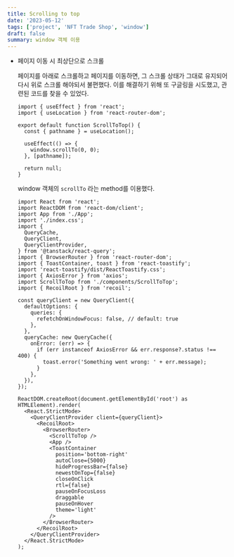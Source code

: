 ```yaml
---
title: Scrolling to top
date: '2023-05-12'
tags: ['project', 'NFT Trade Shop', 'window']
draft: false
summary: window 객체 이용
---
```


- 페이지 이동 시 최상단으로 스크롤

  페이지를 아래로 스크롤하고 페이지를 이동하면, 그 스크롤 상태가 그대로 유지되어 다시 위로 스크롤 해야되서 불편했다. 이를 해결하기 위해 또 구글링을 시도했고, 관련된 코드를 찾을 수 있었다.
        
    ```tsx:components/ScrollToTop.tsx
    import { useEffect } from 'react';
    import { useLocation } from 'react-router-dom';
    
    export default function ScrollToTop() {
      const { pathname } = useLocation();
    
      useEffect(() => {
        window.scrollTo(0, 0);
      }, [pathname]);
      
      return null;
    }
    ```
    
    window 객체의 `scrollTo` 라는 method를 이용했다.
    
    ```tsx:src/main.tsx
    import React from 'react';
    import ReactDOM from 'react-dom/client';
    import App from './App';
    import './index.css';
    import {
      QueryCache,
      QueryClient,
      QueryClientProvider,
    } from '@tanstack/react-query';
    import { BrowserRouter } from 'react-router-dom';
    import { ToastContainer, toast } from 'react-toastify';
    import 'react-toastify/dist/ReactToastify.css';
    import { AxiosError } from 'axios';
    import ScrollToTop from './components/ScrollToTop';
    import { RecoilRoot } from 'recoil';    

    const queryClient = new QueryClient({
      defaultOptions: {
        queries: {
          refetchOnWindowFocus: false, // default: true
        },
      },
      queryCache: new QueryCache({
        onError: (err) => {
          if (err instanceof AxiosError && err.response?.status !== 400) {
            toast.error('Something went wrong: ' + err.message);
          }
        },
      }),
    });   

    ReactDOM.createRoot(document.getElementById('root') as HTMLElement).render(
      <React.StrictMode>
        <QueryClientProvider client={queryClient}>
          <RecoilRoot>
            <BrowserRouter>
              <ScrollToTop />
              <App />
              <ToastContainer
                position='bottom-right'
                autoClose={5000}
                hideProgressBar={false}
                newestOnTop={false}
                closeOnClick
                rtl={false}
                pauseOnFocusLoss
                draggable
                pauseOnHover
                theme='light'
              />
            </BrowserRouter>
          </RecoilRoot>
        </QueryClientProvider>
      </React.StrictMode>
    );
    ```